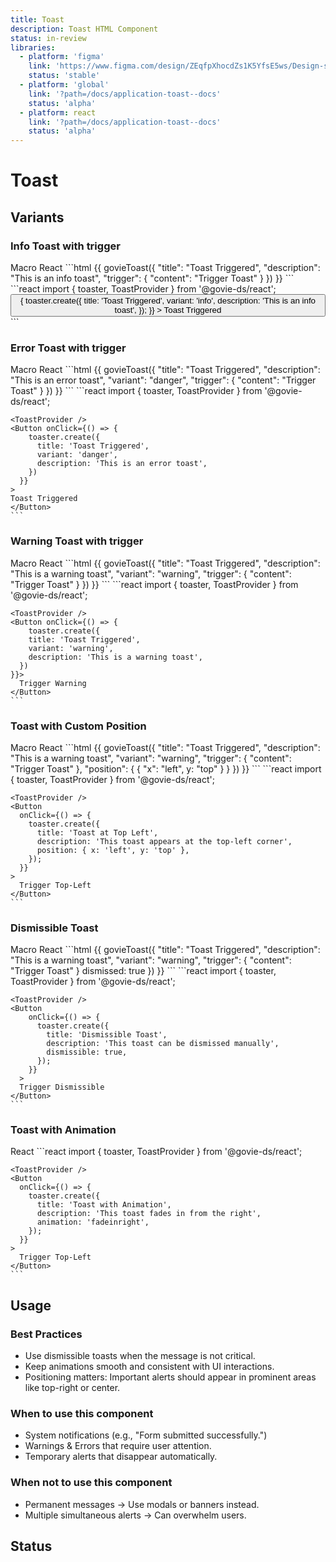 ```yaml
---
title: Toast
description: Toast HTML Component
status: in-review
libraries:
  - platform: 'figma'
    link: 'https://www.figma.com/design/ZEqfpXhocdZs1K5YfsE5ws/Design-system?node-id=3166-3459'
    status: 'stable'
  - platform: 'global'
    link: '?path=/docs/application-toast--docs'
    status: 'alpha'
  - platform: react
    link: '?path=/docs/application-toast--docs'
    status: 'alpha'
---
```


# Toast

## Variants

### Info Toast with trigger

<ComponentContainer>
  <Toast title="Toast Triggered" description="This is an info toast" />
</ComponentContainer>

<Tabs id="tab2">
  <TabList>
    <TabItem value="tab21" checked>Macro</TabItem>
    <TabItem value="tab22">React</TabItem>
  </TabList>
  <TabPanel value="tab21">
  ```html
  {{ govieToast({
    "title": "Toast Triggered",
    "description": "This is an info toast",
    "trigger": {
      "content": "Trigger Toast"
    }
  }) }}
  ```
  </TabPanel>
  <TabPanel value="tab22">
  ```react
  import { toaster, ToastProvider } from '@govie-ds/react';
  
  <ToastProvider />
    <Button
      onClick={() => {
        toaster.create({
          title: 'Toast Triggered',
          variant: 'info',
          description: 'This is an info toast',
        });
      }}
    >
      Toast Triggered
    </Button>
  ```
  </TabPanel>
</Tabs>

### Error Toast with trigger

<ComponentContainer>
  <Toast
    title="Toast Triggered"
    variant="danger"
    description="This is an error toast"
    duration={900000}
  />
</ComponentContainer>

<Tabs id="tab4">
<TabList>
  <TabItem value="tab41" checked>Macro</TabItem>
  <TabItem value="tab42">React</TabItem>
</TabList>
<TabPanel value="tab41">
```html
{{ govieToast({
  "title": "Toast Triggered",
  "description": "This is an error toast",
  "variant": "danger",
  "trigger": {
    "content": "Trigger Toast"
  }
}) }}
```
  </TabPanel>
  <TabPanel value="tab42">
  ```react
    import { toaster, ToastProvider } from '@govie-ds/react';

    <ToastProvider />
    <Button onClick={() => {
        toaster.create({
          title: 'Toast Triggered',
          variant: 'danger',
          description: 'This is an error toast',
        })
      }}
    >
    Toast Triggered
    </Button>
    ```

</TabPanel>
</Tabs>

### Warning Toast with trigger

<ComponentContainer>
  <Toast
    title="Toast Triggered"
    variant="warning"
    description="This is a warning toast"
  />
</ComponentContainer>

<Tabs id="tab5">
<TabList>
  <TabItem value="tab51" checked>Macro</TabItem>
  <TabItem value="tab52">React</TabItem>
</TabList>
<TabPanel value="tab51">
```html
{{ govieToast({
  "title": "Toast Triggered",
  "description": "This is a warning toast",
  "variant": "warning",
  "trigger": {
    "content": "Trigger Toast"
  }
}) }}
```

  </TabPanel>
  <TabPanel value="tab52">
  ```react
    import { toaster, ToastProvider } from '@govie-ds/react';

    <ToastProvider />
    <Button onClick={() => {
        toaster.create({
        title: 'Toast Triggered',
        variant: 'warning',
        description: 'This is a warning toast',
      })
    }}>
      Trigger Warning
    </Button>
    ```

</TabPanel>
</Tabs>

### Toast with Custom Position

<ComponentContainer>
  <Toast
    title="Toast top-left"
    description="This is a toast"
    position={{ x: 'left', y: 'top' }}
  />
</ComponentContainer>

<Tabs id="tab6">
  <TabList>
    <TabItem value="tab61" checked>Macro</TabItem>
    <TabItem value="tab62" checked>React</TabItem>
  </TabList>
  <TabPanel value="tab61">
  ```html
    {{ govieToast({
      "title": "Toast Triggered",
      "description": "This is a warning toast",
      "variant": "warning",
      "trigger": {
        "content": "Trigger Toast"
      },
      "position": {
        { "x": "left", y: "top" }
      }
    }) }}
    ```

</TabPanel>
  <TabPanel value="tab62">
  ```react  
    import { toaster, ToastProvider } from '@govie-ds/react';

    <ToastProvider />
    <Button
      onClick={() => {
        toaster.create({
          title: 'Toast at Top Left',
          description: 'This toast appears at the top-left corner',
          position: { x: 'left', y: 'top' },
        });
      }}
    >
      Trigger Top-Left
    </Button>
    ```

</TabPanel>
</Tabs>

### Dismissible Toast

<ComponentContainer>
  <Toast
    title="Dismissible Toast"
    description="This toast can be dismissed manually"
    dismissible={true}
  />
</ComponentContainer>

<Tabs id="tab7">
  <TabList>
    <TabItem value="tab71" checked>Macro</TabItem>
    <TabItem value="tab72" checked>React</TabItem>
  </TabList>
  <TabPanel value="tab71">
    ```html
      {{ govieToast({
        "title": "Toast Triggered",
        "description": "This is a warning toast",
        "variant": "warning",
        "trigger": {
          "content": "Trigger Toast"
        }
        dismissed: true
      }) }}
      ```
</TabPanel>
  <TabPanel value="tab72">
  ```react  
    import { toaster, ToastProvider } from '@govie-ds/react';

    <ToastProvider />
    <Button
        onClick={() => {
          toaster.create({
            title: 'Dismissible Toast',
            description: 'This toast can be dismissed manually',
            dismissible: true,
          });
        }}
      >
      Trigger Dismissible
    </Button>
    ```

</TabPanel>
</Tabs>

### Toast with Animation

<ComponentContainer>
  <Toast
    title="Toast top-left"
    description="This toast fades in from the right"
    animation="fadeinright"
  />
</ComponentContainer>

<Tabs id="tab8">
  <TabList>
    <TabItem value="tab81" checked>React</TabItem>
  </TabList>
  <TabPanel value="tab81">
  ```react  
    import { toaster, ToastProvider } from '@govie-ds/react';

    <ToastProvider />
    <Button
      onClick={() => {
        toaster.create({
          title: 'Toast with Animation',
          description: 'This toast fades in from the right',
          animation: 'fadeinright',
        });
      }}
    >
      Trigger Top-Left
    </Button>
    ```

</TabPanel>
</Tabs>

## Usage

### Best Practices

- Use dismissible toasts when the message is not critical.
- Keep animations smooth and consistent with UI interactions.
- Positioning matters: Important alerts should appear in prominent areas like top-right or center.

### When to use this component

- System notifications (e.g., "Form submitted successfully.")
- Warnings & Errors that require user attention.
- Temporary alerts that disappear automatically.

### When not to use this component

- Permanent messages → Use modals or banners instead.
- Multiple simultaneous alerts → Can overwhelm users.

## Status

<ComponentStatusBlock componentId="toast" />
